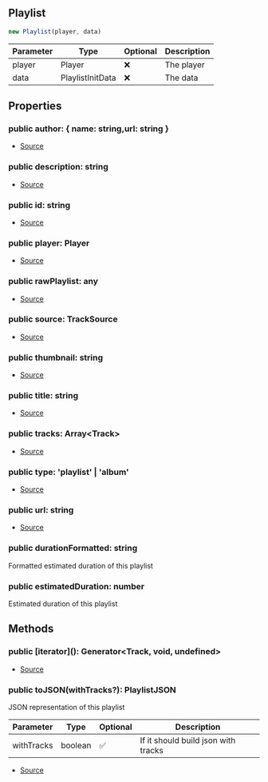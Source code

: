 ## Playlist


```typescript
new Playlist(player, data)
```
| Parameter | Type | Optional | Description |
| ----------- | ----------- | ----------- | ----------- |
| player | Player | ❌ | The player |
| data | PlaylistInitData | ❌ | The data |


## Properties
### public author: \{ name: string,url: string }
- [Source](https://github.com/Androz2091/discord-player/blob/451214b/packages/discord-player/src/Structures/Playlist.ts#L14)
### public description: string
- [Source](https://github.com/Androz2091/discord-player/blob/451214b/packages/discord-player/src/Structures/Playlist.ts#L10)
### public id: string
- [Source](https://github.com/Androz2091/discord-player/blob/451214b/packages/discord-player/src/Structures/Playlist.ts#L18)
### public player: Player
- [Source](https://github.com/Androz2091/discord-player/blob/451214b/packages/discord-player/src/Structures/Playlist.ts#L7)
### public rawPlaylist: any
- [Source](https://github.com/Androz2091/discord-player/blob/451214b/packages/discord-player/src/Structures/Playlist.ts#L20)
### public source: TrackSource
- [Source](https://github.com/Androz2091/discord-player/blob/451214b/packages/discord-player/src/Structures/Playlist.ts#L13)
### public thumbnail: string
- [Source](https://github.com/Androz2091/discord-player/blob/451214b/packages/discord-player/src/Structures/Playlist.ts#L11)
### public title: string
- [Source](https://github.com/Androz2091/discord-player/blob/451214b/packages/discord-player/src/Structures/Playlist.ts#L9)
### public tracks: Array\<Track>
- [Source](https://github.com/Androz2091/discord-player/blob/451214b/packages/discord-player/src/Structures/Playlist.ts#L8)
### public type: 'playlist' \| 'album'
- [Source](https://github.com/Androz2091/discord-player/blob/451214b/packages/discord-player/src/Structures/Playlist.ts#L12)
### public url: string
- [Source](https://github.com/Androz2091/discord-player/blob/451214b/packages/discord-player/src/Structures/Playlist.ts#L19)
### public durationFormatted: string
Formatted estimated duration of this playlist
### public estimatedDuration: number
Estimated duration of this playlist

## Methods
### public \[iterator](): Generator\<Track, void, undefined>
- [Source](https://github.com/Androz2091/discord-player/blob/451214b/packages/discord-player/src/Structures/Playlist.ts#L111)
### public toJSON(withTracks?): PlaylistJSON
JSON representation of this playlist



| Parameter | Type | Optional | Description |
| ----------- | ----------- | ----------- | ----------- |
| withTracks | boolean | ✅ | If it should build json with tracks |


- [Source](https://github.com/Androz2091/discord-player/blob/451214b/packages/discord-player/src/Structures/Playlist.ts#L134)
